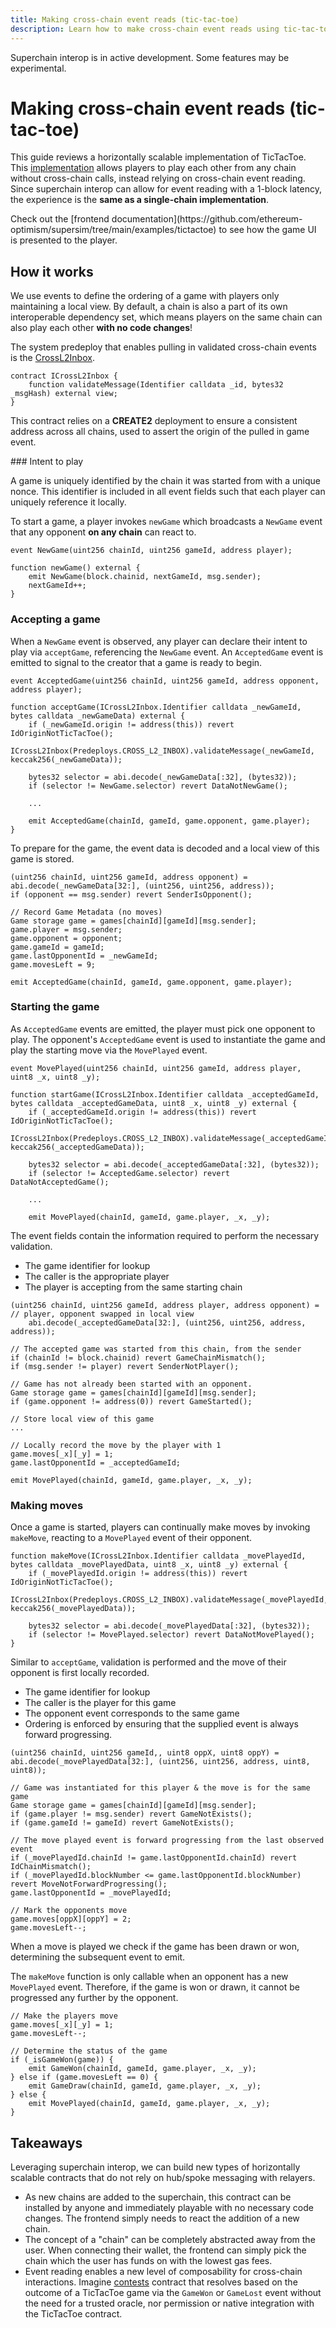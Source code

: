 ```yaml
---
title: Making cross-chain event reads (tic-tac-toe)
description: Learn how to make cross-chain event reads using tic-tac-toe.
---
```





<Info>Superchain interop is in active development. Some features may be experimental.</Info>

# Making cross-chain event reads (tic-tac-toe)

This guide reviews a horizontally scalable implementation of TicTacToe. This [implementation](https://github.com/ethereum-optimism/supersim/blob/main/contracts/src/tictactoe/TicTacToe.sol) allows players to play each other from any chain without cross-chain calls, instead relying on cross-chain event reading. Since superchain interop can allow for event reading with a 1-block latency, the experience is the **same as a single-chain implementation**.

<Info>
  Check out the [frontend documentation](https://github.com/ethereum-optimism/supersim/tree/main/examples/tictactoe) to see how the game UI is presented to the player.
</Info>

## How it works

We use events to define the ordering of a game with players only maintaining a local view. By default, a chain is also a part of its own interoperable dependency set, which means players on the same chain can also play each other **with no code changes**!

The system predeploy that enables pulling in validated cross-chain events is the [CrossL2Inbox](https://specs.optimism.io/interop/predeploys.html?utm_source=op-docs&utm_medium=docs#crossl2inbox).

```solidity
contract ICrossL2Inbox {
    function validateMessage(Identifier calldata _id, bytes32 _msgHash) external view;
}
```

This contract relies on a **CREATE2** deployment to ensure a consistent address across all chains, used to assert the origin of the pulled in game event.

<Steps>
  ### Intent to play

  A game is uniquely identified by the chain it was started from with a unique nonce. This identifier is included in all event fields such that each player can uniquely reference it locally.

  To start a game, a player invokes `newGame` which broadcasts a `NewGame` event that any opponent **on any chain** can react to.

  ```solidity
  event NewGame(uint256 chainId, uint256 gameId, address player);

  function newGame() external {
      emit NewGame(block.chainid, nextGameId, msg.sender);
      nextGameId++;
  }
  ```

  ### Accepting a game

  When a `NewGame` event is observed, any player can declare their intent to play via `acceptGame`, referencing the `NewGame` event. An `AcceptedGame` event is emitted to signal to the creator that a game is ready to begin.

  ```solidity
  event AcceptedGame(uint256 chainId, uint256 gameId, address opponent, address player);

  function acceptGame(ICrossL2Inbox.Identifier calldata _newGameId, bytes calldata _newGameData) external {
      if (_newGameId.origin != address(this)) revert IdOriginNotTicTacToe();
      ICrossL2Inbox(Predeploys.CROSS_L2_INBOX).validateMessage(_newGameId, keccak256(_newGameData));

      bytes32 selector = abi.decode(_newGameData[:32], (bytes32));
      if (selector != NewGame.selector) revert DataNotNewGame();

      ...

      emit AcceptedGame(chainId, gameId, game.opponent, game.player);
  }
  ```

  To prepare for the game, the event data is decoded and a local view of this game is stored.

  ```solidity
  (uint256 chainId, uint256 gameId, address opponent) = abi.decode(_newGameData[32:], (uint256, uint256, address));
  if (opponent == msg.sender) revert SenderIsOpponent();

  // Record Game Metadata (no moves)
  Game storage game = games[chainId][gameId][msg.sender];
  game.player = msg.sender;
  game.opponent = opponent;
  game.gameId = gameId;
  game.lastOpponentId = _newGameId;
  game.movesLeft = 9;

  emit AcceptedGame(chainId, gameId, game.opponent, game.player);
  ```

  ### Starting the game

  As `AcceptedGame` events are emitted, the player must pick one opponent to play. The opponent's `AcceptedGame` event is used to instantiate the game and play the starting move via the `MovePlayed` event.

  ```solidity
  event MovePlayed(uint256 chainId, uint256 gameId, address player, uint8 _x, uint8 _y);

  function startGame(ICrossL2Inbox.Identifier calldata _acceptedGameId, bytes calldata _acceptedGameData, uint8 _x, uint8 _y) external {
      if (_acceptedGameId.origin != address(this)) revert IdOriginNotTicTacToe();
      ICrossL2Inbox(Predeploys.CROSS_L2_INBOX).validateMessage(_acceptedGameId, keccak256(_acceptedGameData));

      bytes32 selector = abi.decode(_acceptedGameData[:32], (bytes32));
      if (selector != AcceptedGame.selector) revert DataNotAcceptedGame();

      ...

      emit MovePlayed(chainId, gameId, game.player, _x, _y);
  ```

  The event fields contain the information required to perform the necessary validation.

  *   The game identifier for lookup
  *   The caller is the appropriate player
  *   The player is accepting from the same starting chain

  ```solidity
  (uint256 chainId, uint256 gameId, address player, address opponent) = // player, opponent swapped in local view
      abi.decode(_acceptedGameData[32:], (uint256, uint256, address, address));

  // The accepted game was started from this chain, from the sender
  if (chainId != block.chainid) revert GameChainMismatch();
  if (msg.sender != player) revert SenderNotPlayer();

  // Game has not already been started with an opponent.
  Game storage game = games[chainId][gameId][msg.sender];
  if (game.opponent != address(0)) revert GameStarted();

  // Store local view of this game
  ...

  // Locally record the move by the player with 1
  game.moves[_x][_y] = 1;
  game.lastOpponentId = _acceptedGameId;

  emit MovePlayed(chainId, gameId, game.player, _x, _y);
  ```

  ### Making moves

  Once a game is started, players can continually make moves by invoking `makeMove`, reacting to a `MovePlayed` event of their opponent.

  ```solidity
  function makeMove(ICrossL2Inbox.Identifier calldata _movePlayedId, bytes calldata _movePlayedData, uint8 _x, uint8 _y) external {
      if (_movePlayedId.origin != address(this)) revert IdOriginNotTicTacToe();
      ICrossL2Inbox(Predeploys.CROSS_L2_INBOX).validateMessage(_movePlayedId, keccak256(_movePlayedData));

      bytes32 selector = abi.decode(_movePlayedData[:32], (bytes32));
      if (selector != MovePlayed.selector) revert DataNotMovePlayed();
  }
  ```

  Similar to `acceptGame`, validation is performed and the move of their opponent is first locally recorded.

  *   The game identifier for lookup
  *   The caller is the player for this game
  *   The opponent event corresponds to the same game
  *   Ordering is enforced by ensuring that the supplied event is always forward progressing.

  ```solidity
  (uint256 chainId, uint256 gameId,, uint8 oppX, uint8 oppY) = abi.decode(_movePlayedData[32:], (uint256, uint256, address, uint8, uint8));

  // Game was instantiated for this player & the move is for the same game
  Game storage game = games[chainId][gameId][msg.sender];
  if (game.player != msg.sender) revert GameNotExists();
  if (game.gameId != gameId) revert GameNotExists();

  // The move played event is forward progressing from the last observed event
  if (_movePlayedId.chainId != game.lastOpponentId.chainId) revert IdChainMismatch();
  if (_movePlayedId.blockNumber <= game.lastOpponentId.blockNumber) revert MoveNotForwardProgressing();
  game.lastOpponentId = _movePlayedId;

  // Mark the opponents move
  game.moves[oppX][oppY] = 2;
  game.movesLeft--;
  ```

  When a move is played we check if the game has been drawn or won, determining the subsequent event to emit.

  The `makeMove` function is only callable when an opponent has a new `MovePlayed` event. Therefore, if the game is won or drawn, it cannot be progressed any further by the opponent.

  ```solidity
  // Make the players move
  game.moves[_x][_y] = 1;
  game.movesLeft--;

  // Determine the status of the game
  if (_isGameWon(game)) {
      emit GameWon(chainId, gameId, game.player, _x, _y);
  } else if (game.movesLeft == 0) {
      emit GameDraw(chainId, gameId, game.player, _x, _y);
  } else {
      emit MovePlayed(chainId, gameId, game.player, _x, _y);
  }
  ```
</Steps>

## Takeaways

Leveraging superchain interop, we can build new types of horizontally scalable contracts that do not rely on hub/spoke messaging with relayers.

*   As new chains are added to the superchain, this contract can be installed by anyone and immediately playable with no necessary code changes. The frontend simply needs to react the addition of a new chain.
*   The concept of a "chain" can be completely abstracted away from the user. When connecting their wallet, the frontend can simply pick the chain which the user has funds on with the lowest gas fees.
*   Event reading enables a new level of composability for cross-chain interactions. Imagine [contests](/interop/tutorials/event-contests) contract that resolves based on the outcome of a TicTacToe game via the `GameWon` or `GameLost` event without the need for a trusted oracle, nor permission or native integration with the TicTacToe contract.
